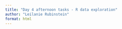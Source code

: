 ```yaml
---
title: "Day 4 afternoon tasks - R data exploration"
author: "Leilanie Rubinstein"
format: html
---
```


